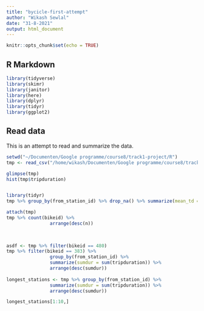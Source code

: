 ```yaml
---
title: "bycicle-first-attempt"
author: "Wikash Sewlal"
date: "31-8-2021"
output: html_document
---
```


```r
knitr::opts_chunk$set(echo = TRUE)
```

## R Markdown
```r
library(tidyverse)
library(skimr)
library(janitor)
library(here)
library(dplyr)
library(tidyr)
library(ggplot2)
```

## Read data
This is an attempt to read and summarize the data.

```r
setwd("~/Documenten/Google programme/course8/track1-project/R")
tmp <- read_csv("/home/wikash/Documenten/Google programme/course8/track1-project/raw-data/Divvy_Stations_Trips_2013/Divvy_Trips_2013.csv")

glimpse(tmp)
hist(tmp$tripduration)


library(tidyr)
tmp %>% group_by(from_station_id) %>% drop_na() %>% summarize(mean_td = mean(tripduration))

attach(tmp)
tmp %>% count(bikeid) %>%
				arrange(desc(n))
 
		

asdf <- tmp %>% filter(bikeid == 480)
tmp %>% filter(bikeid == 383) %>%
				group_by(from_station_id) %>%
				summarize(sumdur = sum(tripduration)) %>%
				arrange(desc(sumdur))
				
longest_stations <- tmp %>% group_by(from_station_id) %>%
				summarize(sumdur = sum(tripduration)) %>%
				arrange(desc(sumdur))

longest_stations[1:10,]
```

